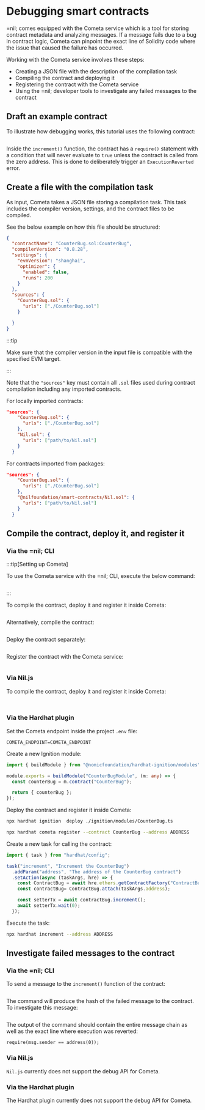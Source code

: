 # Debugging smart contracts

=nil; comes equipped with the Cometa service which is a tool for storing contract metadata and analyzing messages. If a message fails due to a bug in contract logic, Cometa can pinpoint the exact line of Solidity code where the issue that caused the failure has occurred.

Working with the Cometa service involves these steps:

* Creating a JSON file with the description of the compilation task
* Compiling the contract and deploying it
* Registering the contract with the Cometa service
* Using the =nil; developer tools to investigate any failed messages to the contract

## Draft an example contract

To illustrate how debugging works, this tutorial uses the following contract:

```solidity showLineNumbers file=../../tests/CounterBug.sol start=startContract end=endContract
```

Inside the `increment()` function, the contract has a `require()` statement with a condition that will never evaluate to `true` unless the contract is called from the zero address. This is done to deliberately trigger an `ExecutionReverted` error.

## Create a file with the compilation task

As input, Cometa takes a JSON file storing a compilation task. This task includes the compiler version, settings, and the contract files to be compiled.

See the below example on how this file should be structured:

```json showLineNumbers
{
  "contractName": "CounterBug.sol:CounterBug",
  "compilerVersion": "0.8.28",
  "settings": {
    "evmVersion": "shanghai",
    "optimizer": {
      "enabled": false,
      "runs": 200
    }
  },
  "sources": {
    "CounterBug.sol": {
      "urls": ["./CounterBug.sol"]
    }

  }
}
```

:::tip

Make sure that the compiler version in the input file is compatible with the specified EVM target.

:::

Note that the `"sources"` key must contain all `.sol` files used during contract compilation including any imported contracts.

For locally imported contracts:

```json showLineNumbers
"sources": {
    "CounterBug.sol": {
      "urls": ["./CounterBug.sol"]
    },
    "Nil.sol": {
      "urls": ["path/to/Nil.sol"]
    }
  }
```

For contracts imported from packages:

```json showLineNumbers
"sources": {
    "CounterBug.sol": {
      "urls": ["./CounterBug.sol"]
    },
    "@nilfoundation/smart-contracts/Nil.sol": {
      "urls": ["path/to/Nil.sol"]
    }
  }
```

## Compile the contract, deploy it, and register it

### Via the =nil; CLI

:::tip[Setting up Cometa]

To use the Cometa service with the =nil; CLI, execute the below command:

```bash file=../../tests/commands.mjs start=startCometaEndpointCommand end=endCometaEndpointCommand
```

:::

To compile the contract, deploy it and register it inside Cometa:

```bash file=../../tests/commands.mjs start=startCometaCommand end=endCometaCommand
```

Alternatively, compile the contract:

```bash file=../../tests/compilationCommands.js start=startCounterBugCompilationCommand end=endCounterBugCompilationCommand
```

Deploy the contract separately:

```bash file=../../tests/commands.mjs start=startCounterBugDeploymentCommand end=endCounterBugDeploymentCommand
```

Register the contract with the Cometa service:

```bash file=../../tests/cometa-and-debugging.test.mts start=startCounterBugRegistrationCommand end=endCounterBugRegistrationCommand
```

### Via Nil.js

To compile the contract, deploy it and register it inside Cometa:

```typescript showLineNumbers file=../../tests/cometa-and-debugging.test.mts start=startNilJSImport end=endNilJSImport
```

```typescript showLineNumbers file=../../tests/cometa-and-debugging.test.mts start=startNilJSCometaTutorialSnippet end=endNilJSCometaTutorialSnippet
```

### Via the Hardhat plugin

Set the Cometa endpoint inside the project `.env` file:

```
COMETA_ENDPOINT=COMETA_ENDPOINT
```

Create a new Ignition module:

```ts showLineNumbers
import { buildModule } from "@nomicfoundation/hardhat-ignition/modules";

module.exports = buildModule("CounterBugModule", (m: any) => {
  const counterBug = m.contract("CounterBug");

  return { counterBug };
});
```

Deploy the contract and register it inside Cometa:

```bash
npx hardhat ignition  deploy ./ignition/modules/CounterBug.ts
```

```bash
npx hardhat cometa register --contract CounterBug --address ADDRESS
```

Create a new task for calling the contract:

```ts showLineNumbers
import { task } from "hardhat/config";

task("increment", "Increment the CounterBug")
  .addParam("address", "The address of the CounterBug contract")
  .setAction(async (taskArgs, hre) => {
    const ContractBug = await hre.ethers.getContractFactory("ContractBug");
    const contractBug= ContractBug.attach(taskArgs.address);

    const setterTx = await contractBug.increment();
    await setterTx.wait(0);
  });
```

Execute the task:

```bash
npx hardhat increment --address ADDRESS
```

## Investigate failed messages to the contract

### Via the =nil; CLI

To send a message to the `increment()` function of the contract:

```bash file=../../tests/cometa-and-debugging.test.mts start=startCounterBugIncrementCommand end=endCounterBugIncrementCommand
```

The command will produce the hash of the failed message to the contract. To investigate this message:

```bash file=../../tests/cometa-and-debugging.test.mts start=startDebugCommand end=endDebugCommand
```

The output of the command should contain the entire message chain as well as the exact line where execution was reverted:

```solidity showLineNumbers
require(msg.sender == address(0));
```

### Via Nil.js

`Nil.js` currently does not support the debug API for Cometa.

### Via the Hardhat plugin

The Hardhat plugin currently does not support the debug API for Cometa.